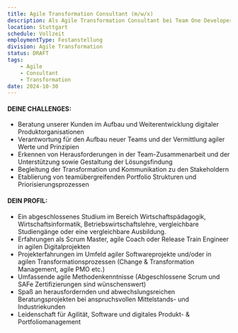 ```yaml
---
title: Agile Transformation Consultant (m/w/x)
description: Als Agile Transformation Consultant bei Team One Developers wirst Du Teil unseres hochspezialisierten Beratungsteams im Bereich agile Transformation & Digital Organization Design. Wir beraten spannende Kunden in Industrie und Mittelstand und begleiten sie im Auf- oder Ausbau digitaler Produktorganisationen. Agile Vorgehensweisen sind ebenso integraler Bestandteil unserer Beratungsprojekte wie ein ausgeprägtes Verständnis für kundenzentrische Produktentwicklung.
location: Stuttgart
schedule: Vollzeit
employmentType: Festanstellung
division: Agile Transformation
status: DRAFT
tags:
    - Agile
    - Consultant
    - Transformation
date: 2024-10-30
---
```


#### DEINE CHALLENGES:

-   Beratung unserer Kunden im Aufbau und Weiterentwicklung digitaler Produktorganisationen
-   Verantwortung für den Aufbau neuer Teams und der Vermittlung agiler Werte und Prinzipien
-   Erkennen von Herausforderungen in der Team-Zusammenarbeit und der Unterstützung sowie Gestaltung der Lösungsfindung
-   Begleitung der Transformation und Kommunikation zu den Stakeholdern
-   Etablierung von teamübergreifenden Portfolio Strukturen und Priorisierungsprozessen

#### DEIN PROFIL:

-   Ein abgeschlossenes Studium im Bereich Wirtschaftspädagogik, Wirtschaftsinformatik, Betriebswirtschaftslehre, vergleichbare Studiengänge oder eine vergleichbare Ausbildung.
-   Erfahrungen als Scrum Master, agile Coach oder Release Train Engineer in agilen Digitalprojekten
-   Projekterfahrungen im Umfeld agiler Softwareprojekte und/oder in agilen Transformationsprozessen (Change & Transformation Management, agile PMO etc.)
-   Umfassende agile Methodenkenntnisse (Abgeschlossene Scrum und SAFe Zertifizierungen sind wünschenswert)
-   Spaß an herausfordernden und abwechslungsreichen Beratungsprojekten bei anspruchsvollen Mittelstands- und Industriekunden
-   Leidenschaft für Agilität, Software und digitales Produkt- & Portfoliomanagement
